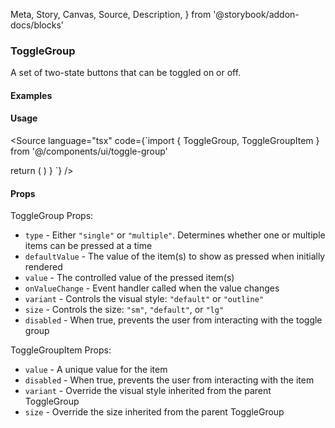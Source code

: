   Meta,
  Story,
  Canvas,
  Source,
  Description,
} from '@storybook/addon-docs/blocks'

<Meta of={ToggleGroupStories} />

### ToggleGroup

A set of two-state buttons that can be toggled on or off.

#### Examples

<Canvas>
  <Story of={ToggleGroupStories.Default} />
</Canvas>

<Canvas>
  <Story of={ToggleGroupStories.Multiple} />
</Canvas>

<Canvas>
  <Story of={ToggleGroupStories.WithText} />
</Canvas>

<Canvas>
  <Story of={ToggleGroupStories.Outline} />
</Canvas>

<Canvas>
  <Story of={ToggleGroupStories.Sizes} />
</Canvas>

#### Usage

<Source language="tsx" code={`import { ToggleGroup, ToggleGroupItem } from '@/components/ui/toggle-group'

  return (
    <ToggleGroup type="single">
      <ToggleGroupItem value="bold" aria-label="Toggle bold">
        <Bold className="size-4" />
      </ToggleGroupItem>
      <ToggleGroupItem value="italic" aria-label="Toggle italic">
        <Italic className="size-4" />
      </ToggleGroupItem>
      <ToggleGroupItem value="underline" aria-label="Toggle underline">
        <Underline className="size-4" />
      </ToggleGroupItem>
    </ToggleGroup>
  )
}
`} />

#### Props

ToggleGroup Props:

- `type` - Either `"single"` or `"multiple"`. Determines whether one or multiple items can be pressed at a time
- `defaultValue` - The value of the item(s) to show as pressed when initially rendered
- `value` - The controlled value of the pressed item(s)
- `onValueChange` - Event handler called when the value changes
- `variant` - Controls the visual style: `"default"` or `"outline"`
- `size` - Controls the size: `"sm"`, `"default"`, or `"lg"`
- `disabled` - When true, prevents the user from interacting with the toggle group

ToggleGroupItem Props:

- `value` - A unique value for the item
- `disabled` - When true, prevents the user from interacting with the item
- `variant` - Override the visual style inherited from the parent ToggleGroup
- `size` - Override the size inherited from the parent ToggleGroup
